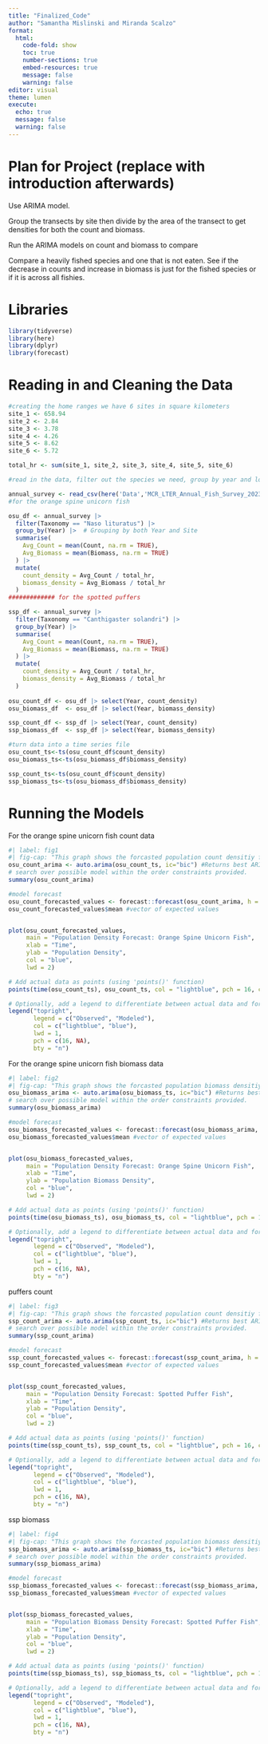 ```yaml
---
title: "Finalized_Code"
author: "Samantha Mislinski and Miranda Scalzo"
format: 
  html: 
    code-fold: show
    toc: true
    number-sections: true
    embed-resources: true
    message: false 
    warning: false
editor: visual
theme: lumen
execute:
  echo: true
  message: false
  warning: false
---
```


# Plan for Project (replace with introduction afterwards)

Use ARIMA model.

Group the transects by site then divide by the area of the transect to get densities for both the count and biomass.

Run the ARIMA models on count and biomass to compare

Compare a heavily fished species and one that is not eaten. See if the decrease in counts and increase in biomass is just for the fished species or if it is across all fishies.

# Libraries
```r
library(tidyverse)
library(here)
library(dplyr)
library(forecast)
```

# Reading in and Cleaning the Data
```r
#creating the home ranges we have 6 sites in square kilometers
site_1 <- 658.94
site_2 <- 2.84
site_3 <- 3.78 
site_4 <- 4.26
site_5 <- 8.62
site_6 <- 5.72

total_hr <- sum(site_1, site_2, site_3, site_4, site_5, site_6)

```



```r
#read in the data, filter out the species we need, group by year and location. Mutate to get densities based on the study sites (homerange)

annual_survey <- read_csv(here('Data','MCR_LTER_Annual_Fish_Survey_20230615.csv')) 
#for the orange spine unicorn fish

osu_df <- annual_survey |> 
  filter(Taxonomy == "Naso lituratus") |> 
  group_by(Year) |>  # Grouping by both Year and Site
  summarise(
    Avg_Count = mean(Count, na.rm = TRUE),
    Avg_Biomass = mean(Biomass, na.rm = TRUE)
  ) |> 
  mutate(
    count_density = Avg_Count / total_hr,  
    biomass_density = Avg_Biomass / total_hr  
  )
############# for the spotted puffers

ssp_df <- annual_survey |> 
  filter(Taxonomy == "Canthigaster solandri") |> 
  group_by(Year) |>  
  summarise(
    Avg_Count = mean(Count, na.rm = TRUE),
    Avg_Biomass = mean(Biomass, na.rm = TRUE)
  ) |> 
  mutate(
    count_density = Avg_Count / total_hr,  
    biomass_density = Avg_Biomass / total_hr  
  )  
  
osu_count_df <- osu_df |> select(Year, count_density)
osu_biomass_df  <- osu_df |> select(Year, biomass_density)

ssp_count_df <- ssp_df |> select(Year, count_density)
ssp_biomass_df  <- ssp_df |> select(Year, biomass_density)

#turn data into a time series file
osu_count_ts<-ts(osu_count_df$count_density)
osu_biomass_ts<-ts(osu_biomass_df$biomass_density)

ssp_count_ts<-ts(osu_count_df$count_density)
ssp_biomass_ts<-ts(osu_biomass_df$biomass_density)
```


# Running the Models
For the orange spine unicorn fish count data
```r
#| label: fig1
#| fig-cap: "This graph shows the forcasted population count densitiy for orang sipine unicorn fish using ARIMA."
osu_count_arima <- auto.arima(osu_count_ts, ic="bic") #Returns best ARIMA model according to either AIC, AICc or BIC value. The function conducts a
# search over possible model within the order constraints provided.
summary(osu_count_arima)

#model forecast
osu_count_forecasted_values <- forecast::forecast(osu_count_arima, h = 5) #forecast five more years
osu_count_forecasted_values$mean #vector of expected values


plot(osu_count_forecasted_values, 
     main = "Population Density Forecast: Orange Spine Unicorn Fish", 
     xlab = "Time", 
     ylab = "Population Density", 
     col = "blue",  
     lwd = 2)  

# Add actual data as points (using 'points()' function)
points(time(osu_count_ts), osu_count_ts, col = "lightblue", pch = 16, cex = .8)  

# Optionally, add a legend to differentiate between actual data and forecast
legend("topright", 
       legend = c("Observed", "Modeled"), 
       col = c("lightblue", "blue"), 
       lwd = 1, 
       pch = c(16, NA),  
       bty = "n")
```
For the orange spine unicorn fish biomass data
```r
#| label: fig2
#| fig-cap: "This graph shows the forcasted population biomass densitiy for orang sipine unicorn fish using ARIMA."
osu_biomass_arima <- auto.arima(osu_biomass_ts, ic="bic") #Returns best ARIMA model according to either AIC, AICc or BIC value. The function conducts a
# search over possible model within the order constraints provided.
summary(osu_biomass_arima)

#model forecast
osu_biomass_forecasted_values <- forecast::forecast(osu_biomass_arima, h = 5) #forecast five more years
osu_biomass_forecasted_values$mean #vector of expected values


plot(osu_biomass_forecasted_values, 
     main = "Population Density Forecast: Orange Spine Unicorn Fish", 
     xlab = "Time", 
     ylab = "Population Biomass Density", 
     col = "blue",  
     lwd = 2)  

# Add actual data as points (using 'points()' function)
points(time(osu_biomass_ts), osu_biomass_ts, col = "lightblue", pch = 16, cex = .8)  

# Optionally, add a legend to differentiate between actual data and forecast
legend("topright", 
       legend = c("Observed", "Modeled"), 
       col = c("lightblue", "blue"), 
       lwd = 1, 
       pch = c(16, NA),  
       bty = "n")
```
puffers count
```r
#| label: fig3
#| fig-cap: "This graph shows the forcasted population count densitiy for puffers using ARIMA."
ssp_count_arima <- auto.arima(ssp_count_ts, ic="bic") #Returns best ARIMA model according to either AIC, AICc or BIC value. The function conducts a
# search over possible model within the order constraints provided.
summary(ssp_count_arima)

#model forecast
ssp_count_forecasted_values <- forecast::forecast(ssp_count_arima, h = 5) #forecast five more years
ssp_count_forecasted_values$mean #vector of expected values


plot(ssp_count_forecasted_values, 
     main = "Population Density Forecast: Spotted Puffer Fish", 
     xlab = "Time", 
     ylab = "Population Density", 
     col = "blue",  
     lwd = 2)  

# Add actual data as points (using 'points()' function)
points(time(ssp_count_ts), ssp_count_ts, col = "lightblue", pch = 16, cex = .8)  

# Optionally, add a legend to differentiate between actual data and forecast
legend("topright", 
       legend = c("Observed", "Modeled"), 
       col = c("lightblue", "blue"), 
       lwd = 1, 
       pch = c(16, NA),  
       bty = "n")
```
ssp biomass 
```r
#| label: fig4
#| fig-cap: "This graph shows the forcasted population biomass densitiy for puffers using ARIMA."
ssp_biomass_arima <- auto.arima(ssp_biomass_ts, ic="bic") #Returns best ARIMA model according to either AIC, AICc or BIC value. The function conducts a
# search over possible model within the order constraints provided.
summary(ssp_biomass_arima)

#model forecast
ssp_biomass_forecasted_values <- forecast::forecast(ssp_biomass_arima, h = 5) #forecast five more years
ssp_biomass_forecasted_values$mean #vector of expected values


plot(ssp_biomass_forecasted_values, 
     main = "Population Biomass Density Forecast: Spotted Puffer Fish", 
     xlab = "Time", 
     ylab = "Population Density", 
     col = "blue",  
     lwd = 2)  

# Add actual data as points (using 'points()' function)
points(time(ssp_biomass_ts), ssp_biomass_ts, col = "lightblue", pch = 16, cex = .8)  

# Optionally, add a legend to differentiate between actual data and forecast
legend("topright", 
       legend = c("Observed", "Modeled"), 
       col = c("lightblue", "blue"), 
       lwd = 1, 
       pch = c(16, NA),  
       bty = "n")
```





